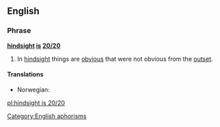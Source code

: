 ==English==

===Phrase===
'''[[hindsight]] [[is]] [[20/20]]'''

# In [[hindsight]] things are [[obvious]] that were not obvious from the [[outset]].

====Translations====
{{trans-top|in hindsight things are obvious that were not obvious from the outset}}
* Norwegian: {{t-|no|det er lett å være etterpåklok}}
{{trans-mid}}
{{trans-bottom}}

[[Category:English aphorisms]]

[[pl:hindsight is 20/20]]